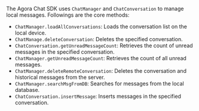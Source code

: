 <PlatformWrapper platform="flutter">

The Agora Chat SDK uses `ChatManager` and `ChatConversation` to manage local messages. Followings are the core methods:

- `ChatManager.loadAllConversations`: Loads the conversation list on the local device.
- `ChatManage.deleteConversation`: Deletes the specified conversation.
- `ChatConversation.getUnreadMessageCount`: Retrieves the count of unread messages in the specified conversation.
- `ChatManager.getUnreadMessageCount`: Retrieves the count of all unread messages.
- `ChatManager.deleteRemoteConversation`: Deletes the conversation and historical messages from the server.
- `ChatManager.searchMsgFromDB`: Searches for messages from the local database.
- `ChatConversation.insertMessage`: Inserts messages in the specified conversation.

</PlatformWrapper>